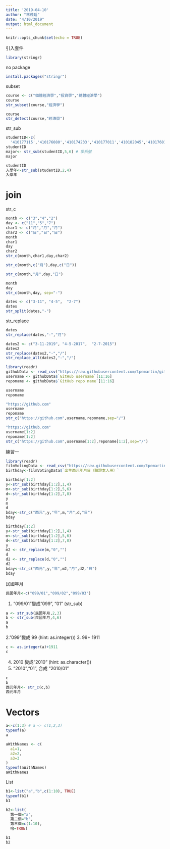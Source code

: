 ```yaml
---
title: '2019-04-10'
author: "林茂廷"
date: "4/10/2019"
output: html_document
---
```


```r
knitr::opts_chunk$set(echo = TRUE)
```

引入套件
```r
library(stringr)
```

no package
```r
install.packages("stringr")
```

subset
```r
course <- c("個體經濟學","投資學","總體經濟學")
course
str_subset(course,"經濟學")
```

```r
course
str_detect(course,"經濟學")
```


str_sub
```r
studentID<-c(
  '410177115','410176080','410174233','410177011','410182045','410176014')
studentID
major<- str_sub(studentID,5,6) # 學系號
major
```

```r
studentID
入學年<-str_sub(studentID,2,4)
入學年
```

# join

str_c
```r
month <- c("3","4","2")
day <- c("11","5","7")
char1 <- c("月","月","月")
char2 <- c("日","日","日")
month
char1
day 
char2
str_c(month,char1,day,char2)
```

```r
str_c(month,c("月"),day,c("日"))
```

```r
str_c(month,"月",day,"日")
```


```r
month
day
str_c(month,day, sep="-")
```

```r
dates <- c("3-11", "4-5",  "2-7")
dates
str_split(dates,"-")
```

str_replace
```r
dates
str_replace(dates,"-","月")
```

```r
dates2 <- c("3-11-2019", "4-5-2017",  "2-7-2015")
dates2
str_replace(dates2,"-","/")
str_replace_all(dates2,"-","/")
```

```r
library(readr)
githubData <- read_csv("https://raw.githubusercontent.com/tpemartin/github-data/master/githubData.csv")
username <- githubData$`GitHub username`[11:16]
reponame <- githubData$`GitHub repo name`[11:16]
```

```r
username
reponame
```

```r
"https://github.com"
username
reponame
str_c("https://github.com",username,reponame,sep="/")
```

```r
"https://github.com"
username[1:2]
reponame[1:2]
str_c("https://github.com",username[1:2],reponame[1:2],sep="/")

```

練習一
```r
library(readr)
filmVotingData <- read_csv("https://raw.githubusercontent.com/tpemartin/github-data/master/%E7%AC%AC%E4%B8%89%E5%B1%86%E7%B6%93%E6%BF%9F%E6%92%AD%E5%AE%A2%E7%AB%B6%E8%B3%BD%E5%8F%83%E8%B3%BD%E4%BD%9C%E5%93%81%E6%8A%95%E7%A5%A8%E7%B5%90%E6%9E%9C%E6%A8%A3%E6%9C%AC%20-%20Sheet1.csv")
birthday<-filmVotingData$`出生西元年月日（驗證本人用）`
```


```r
birthday[1:2]
y<-str_sub(birthday[1:2],1,4)
m<-str_sub(birthday[1:2],5,6)
d<-str_sub(birthday[1:2],7,8)
y
m
d
bday<-str_c("西元",y,"年",m,"月",d,"日")
bday
```

```r
birthday[1:2]
y<-str_sub(birthday[1:2],1,4)
m<-str_sub(birthday[1:2],5,6)
d<-str_sub(birthday[1:2],7,8)
y 
m2 <- str_replace(m,"0","")
d
d2 <- str_replace(d,"0","")
d2
bday<-str_c("西元",y,"年",m2,"月",d2,"日")
bday
```

民國年月
```r
民國年月<-c("099/01","099/02","099/03")
```

1. "099/01"變成"099", "01" (str_sub)
```r
a <- str_sub(民國年月,2,3)
b <- str_sub(民國年月,4,6)
a
b
```
2."099"變成 99 (hint: as.integer())
3. 99+ 1911
```r
c <- as.integer(a)+1911
c
```
4. 2010 變成"2010" (hint: as.character())
5. "2010","01", 合成 "2010/01"
```r
c
b
西元年月<- str_c(c,b)
西元年月
```

# Vectors

```r
a<-c(1:3) # a <- c(1,2,3)
typeof(a)
a
```

```r
aWithNames <- c(
  a1=1,
  a2=2,
  a3=3
)
typeof(aWithNames)
aWithNames
```

List
```r
b1<-list("a","b",c(1:10), TRUE)
typeof(b1)
b1
```

```r
b2<-list(
  第一個="a",
  第二個="b",
  第三個=c(1:10),
  哈=TRUE)
```

```r
b1
b2
```

